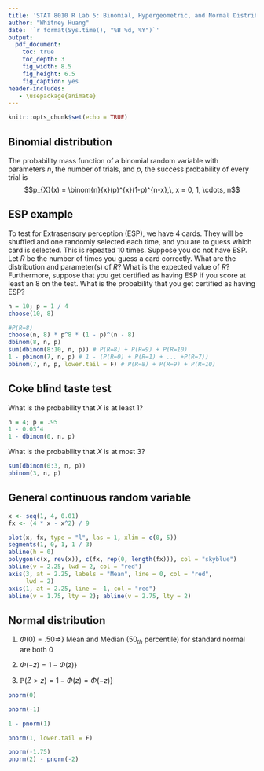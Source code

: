 ```yaml
---
title: 'STAT 8010 R Lab 5: Binomial, Hypergeometric, and Normal Distributions '
author: "Whitney Huang"
date: '`r format(Sys.time(), "%B %d, %Y")`'
output:
  pdf_document:
    toc: true
    toc_depth: 3
    fig_width: 8.5
    fig_height: 6.5
    fig_caption: yes
header-includes:
   - \usepackage{animate}
---
```


```r
knitr::opts_chunk$set(echo = TRUE)
```

## Binomial distribution

The probability mass function of a binomial random variable with parameters $n$, the number of trials, and $p$, the success probability of every trial is
$$p_{X}(x) = \binom{n}{x}(p)^{x}(1-p)^{n-x},\, x = 0, 1, \cdots, n$$


## ESP example

To test for Extrasensory perception (ESP), we have 4 cards. They will be shuffled and one randomly selected each time,
and you are to guess which card is selected. This is repeated 10 times. Suppose you do not have
ESP. Let $R$ be the number of times you guess a card correctly. What are the distribution
and parameter(s) of $R$? What is the expected value of $R$? Furthermore, suppose that you
get certified as having ESP if you score at least an 8 on the test. What is the probability
that you get certified as having ESP?

```r
n = 10; p = 1 / 4
choose(10, 8)

#P(R=8)
choose(n, 8) * p^8 * (1 - p)^(n - 8) 
dbinom(8, n, p)
sum(dbinom(8:10, n, p)) # P(R=8) + P(R=9) + P(R=10)
1 - pbinom(7, n, p) # 1 - (P(R=0) + P(R=1) + ... +P(R=7))
pbinom(7, n, p, lower.tail = F) # P(R=8) + P(R=9) + P(R=10)
```

## Coke blind taste test

What is the probability that $X$ is at least 1?
```r
n = 4; p = .95
1 - 0.05^4
1 - dbinom(0, n, p)
```

What is the probability that $X$ is at most 3?

```r
sum(dbinom(0:3, n, p))
pbinom(3, n, p)
```

## General continuous random variable

```r
x <- seq(1, 4, 0.01)
fx <- (4 * x - x^2) / 9

plot(x, fx, type = "l", las = 1, xlim = c(0, 5))
segments(1, 0, 1, 1 / 3)
abline(h = 0)
polygon(c(x, rev(x)), c(fx, rep(0, length(fx))), col = "skyblue")
abline(v = 2.25, lwd = 2, col = "red")
axis(3, at = 2.25, labels = "Mean", line = 0, col = "red",
     lwd = 2)
axis(1, at = 2.25, line = -1, col = "red")
abline(v = 1.75, lty = 2); abline(v = 2.75, lty = 2)
```

## Normal distribution

1. $\Phi(0)=.50\Rightarrow$} Mean and Median ($50_{th}$ percentile) for standard normal are both $0$

2. $\Phi(-z)=1-\Phi(z)$}

3. $\mathbb{P}(Z>z)=1-\Phi(z)=\Phi(-z)$}

```r
pnorm(0)

pnorm(-1)

1 - pnorm(1)

pnorm(1, lower.tail = F)

pnorm(-1.75)
pnorm(2) - pnorm(-2)
```


